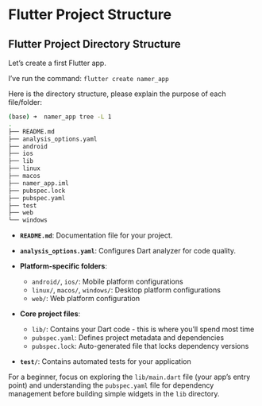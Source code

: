 # Flutter Project Structure

## Flutter Project Directory Structure

Let's create a first Flutter app. 

I've run the command: `flutter create namer_app`

Here is the directory structure, please explain the purpose of each file/folder:

```zsh
(base) ➜  namer_app tree -L 1
.
├── README.md
├── analysis_options.yaml
├── android
├── ios
├── lib
├── linux
├── macos
├── namer_app.iml
├── pubspec.lock
├── pubspec.yaml
├── test
├── web
└── windows
```

- **`README.md`**: Documentation file for your project.

- **`analysis_options.yaml`**: Configures Dart analyzer for code quality.

- **Platform-specific folders**:
  - `android/`, `ios/`: Mobile platform configurations
  - `linux/`, `macos/`, `windows/`: Desktop platform configurations
  - `web/`: Web platform configuration

- **Core project files**:
  - `lib/`: Contains your Dart code - this is where you'll spend most time
  - `pubspec.yaml`: Defines project metadata and dependencies
  - `pubspec.lock`: Auto-generated file that locks dependency versions

- **`test/`**: Contains automated tests for your application

For a beginner, focus on exploring the `lib/main.dart` file (your app's entry point) and understanding the `pubspec.yaml` file for dependency management before building simple widgets in the `lib` directory.